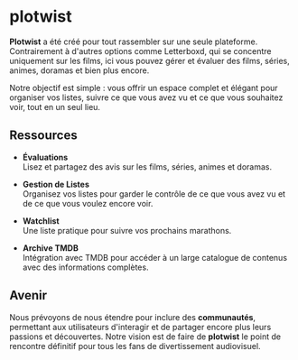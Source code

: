 # plotwist

**Plotwist** a été créé pour tout rassembler sur une seule plateforme. Contrairement à d'autres options comme Letterboxd, qui se concentre uniquement sur les films, ici vous pouvez gérer et évaluer des films, séries, animes, doramas et bien plus encore.

Notre objectif est simple : vous offrir un espace complet et élégant pour organiser vos listes, suivre ce que vous avez vu et ce que vous souhaitez voir, tout en un seul lieu.

## Ressources

- **Évaluations**  
  Lisez et partagez des avis sur les films, séries, animes et doramas.

- **Gestion de Listes**  
  Organisez vos listes pour garder le contrôle de ce que vous avez vu et de ce que vous voulez encore voir.

- **Watchlist**  
  Une liste pratique pour suivre vos prochains marathons.

- **Archive TMDB**  
  Intégration avec TMDB pour accéder à un large catalogue de contenus avec des informations complètes.

## Avenir

Nous prévoyons de nous étendre pour inclure des **communautés**, permettant aux utilisateurs d'interagir et de partager encore plus leurs passions et découvertes. Notre vision est de faire de **plotwist** le point de rencontre définitif pour tous les fans de divertissement audiovisuel.
